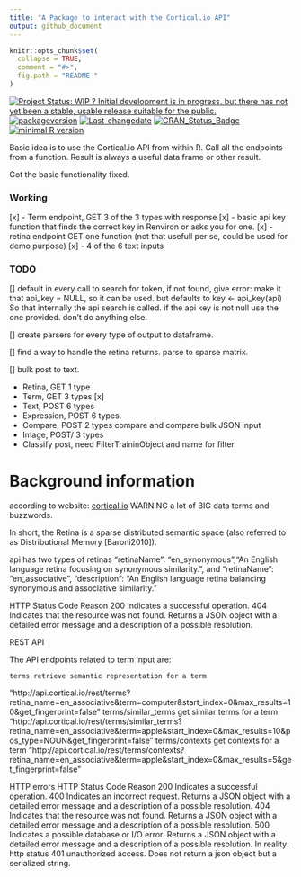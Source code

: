 ```yaml
---
title: "A Package to interact with the Cortical.io API"
output: github_document
---
```



<!-- README.md is generated from README.Rmd. Please edit that file -->

```r
knitr::opts_chunk$set(
  collapse = TRUE,
  comment = "#>",
  fig.path = "README-"
)
```
[![Project Status: WIP ? Initial development is in progress, but there has not yet been a stable, usable release suitable for the public.](http://www.repostatus.org/badges/latest/wip.svg)](http://www.repostatus.org/#wip)
[![packageversion](https://img.shields.io/badge/Package%20version-0.1.0-orange.svg?style=flat-square)](commits/master)
[![Last-changedate](https://img.shields.io/badge/last%20change-`r gsub('-', '--', Sys.Date())`-yellowgreen.svg)](/commits/master)
[![CRAN_Status_Badge](http://www.r-pkg.org/badges/version/corticalioapi)](https://cran.r-project.org/package=corticalioapi)
[![minimal R version](https://img.shields.io/badge/R%3E%3D-3.3.0-6666ff.svg)](https://cran.r-project.org/)



Basic idea is to use the Cortical.io API from within R. 
Call all the endpoints from a function. Result is always a useful data frame or
other result. 

Got the basic functionality fixed. 

### Working

[x] - Term endpoint, GET 3 of the 3 types with response
[x] - basic api key function that finds the correct key in Renviron or asks you for one.
[x] - retina endpoint GET one function (not that usefull per se, could be used for demo purpose)
[x] - 4 of the 6 text inputs



### TODO

[] default in every call to search for token, if not found, give error:
make it that api_key = NULL, so it can be used. but defaults to 
key <- api_key(api) So that internally the api search is called. 
if the api key is not null use the one provided. don't do anything else.

[] create parsers for every type of output to dataframe. 

[] find a way to handle the retina returns. parse to sparse matrix.

[] bulk post to text. 


- Retina,  GET 1 type
- Term, GET 3 types [x]
- Text, POST  6 types
- Expression, POST 6 types.
- Compare, POST 2 types compare and compare bulk JSON input
- Image,  POST/ 3 types
- Classify post, need FilterTraininObject and name for filter.





# Background information
according to website: [cortical.io ](http://www.cortical.io/technology.html)
WARNING a lot of BIG data terms and buzzwords. 

In short, the Retina is a sparse distributed semantic space (also referred to as Distributional Memory [Baroni2010]). 

api has two types of retinas
"retinaName": "en_synonymous","An English language retina focusing on synonymous similarity.",
and     "retinaName": "en_associative",
    "description": "An English language retina balancing synonymous and associative similarity."
    
HTTP Status Code 	Reason
200 	Indicates a successful operation.
404 	Indicates that the resource was not found. Returns a JSON object with a detailed error message and a description of a possible resolution.

REST API

The API endpoints related to term input are:

    terms retrieve semantic representation for a term
"http://api.cortical.io/rest/terms?retina_name=en_associative&term=computer&start_index=0&max_results=10&get_fingerprint=false"
    terms/similar_terms get similar terms for a term
"http://api.cortical.io/rest/terms/similar_terms?retina_name=en_associative&term=apple&start_index=0&max_results=10&pos_type=NOUN&get_fingerprint=false"
    terms/contexts get contexts for a term
"http://api.cortical.io/rest/terms/contexts?retina_name=en_associative&term=apple&start_index=0&max_results=5&get_fingerprint=false"



HTTP errors
HTTP Status Code 	Reason
200 	Indicates a successful operation.
400 	Indicates an incorrect request. Returns a JSON object with a detailed error message and a description of a possible resolution.
404 	Indicates that the resource was not found. Returns a JSON object with a detailed error message and a description of a possible resolution.
500 	Indicates a possible database or I/O error. Returns a JSON object with a detailed error message and a description of a possible resolution.
In reality:
http status 401 unauthorized access. 
Does not return a json object but a serialized string.

